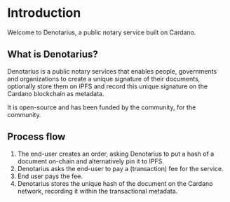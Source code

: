 # Introduction

Welcome to Denotarius, a public notary service built on Cardano.

## What is Denotarius?

Denotarius is a public notary services that enables people, governments and organizations to create a unique signature of their documents, optionally store them on IPFS and record this unique signature on the Cardano blockchain as metadata.

It is open-source and has been funded by the community, for the community.

## Process flow

1. The end-user creates an order, asking Denotarius to put a hash of a document on-chain and alternatively pin it to IPFS.
2. Denotarius asks the end-user to pay a (transaction) fee for the service.
3. End user pays the fee.
4. Denotarius stores the unique hash of the document on the Cardano network, recording it within the transactional metadata.
